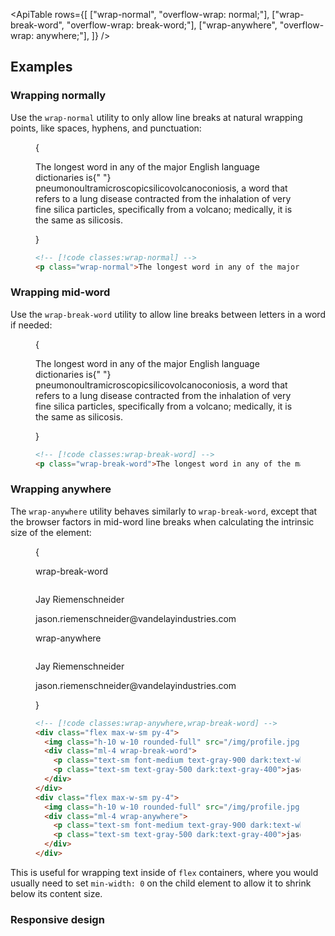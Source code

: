 

<ApiTable
  rows={[
    ["wrap-normal", "overflow-wrap: normal;"],
    ["wrap-break-word", "overflow-wrap: break-word;"],
    ["wrap-anywhere", "overflow-wrap: anywhere;"],
  ]}
/>

## Examples

### Wrapping normally

Use the `wrap-normal` utility to only allow line breaks at natural wrapping points, like spaces, hyphens, and punctuation:

<Figure>

<Example padding={false}>
  {
    <p className="mx-auto max-w-xs border-x border-x-pink-400/30 py-8 wrap-normal text-gray-900 dark:text-gray-200">
      The longest word in any of the major English language dictionaries is{" "}
      <span className="font-bold">pneumonoultramicroscopicsilicovolcanoconiosis,</span> a word that refers to a lung
      disease contracted from the inhalation of very fine silica particles, specifically from a volcano; medically, it
      is the same as silicosis.
    </p>
  }
</Example>

```html
<!-- [!code classes:wrap-normal] -->
<p class="wrap-normal">The longest word in any of the major...</p>
```

</Figure>

### Wrapping mid-word

Use the `wrap-break-word` utility to allow line breaks between letters in a word if needed:

<Figure>

<Example padding={false}>
  {
    <p className="mx-auto max-w-xs border-x border-x-pink-400/30 py-8 wrap-break-word text-gray-900 dark:text-gray-200">
      The longest word in any of the major English language dictionaries is{" "}
      <span className="font-bold">pneumonoultramicroscopicsilicovolcanoconiosis,</span> a word that refers to a lung
      disease contracted from the inhalation of very fine silica particles, specifically from a volcano; medically, it
      is the same as silicosis.
    </p>
  }
</Example>

```html
<!-- [!code classes:wrap-break-word] -->
<p class="wrap-break-word">The longest word in any of the major...</p>
```

</Figure>

### Wrapping anywhere

The `wrap-anywhere` utility behaves similarly to `wrap-break-word`, except that the browser factors in mid-word line breaks when calculating the intrinsic size of the element:

<Figure>

<Example>

{

<div>
  <p className="mb-3 text-center font-mono text-sm font-medium text-gray-500 dark:text-gray-400">wrap-break-word</p>
  <div className="mx-auto flex max-w-sm items-center rounded-xl bg-white p-3 shadow-sm ring ring-black/2.5 dark:bg-black/10 dark:ring-white/10">
    <img
      className="size-16 rounded-full ring ring-black/15 dark:ring-white/25"
      src="https://images.unsplash.com/photo-1500648767791-00dcc994a43e?ixlib=rb-1.2.1&ixid=eyJhcHBfaWQiOjEyMDd9&auto=format&fit=facearea&facepad=2&w=256&h=256&q=80"
      alt=""
    />
    <div className="ml-4 wrap-break-word">
      <p className="text-sm font-medium text-gray-900 dark:text-white">Jay Riemenschneider</p>
      <p className="text-sm text-gray-500 dark:text-gray-400">jason.riemenschneider@vandelayindustries.com</p>
    </div>
  </div>
  <p className="mt-8 mb-3 text-center font-mono text-sm font-medium text-gray-500 dark:text-gray-400">wrap-anywhere</p>
  <div className="mx-auto flex max-w-sm items-center rounded-xl bg-white p-3 shadow-sm ring ring-black/2.5 dark:bg-black/10 dark:ring-white/10">
    <img
      className="size-16 rounded-full ring ring-black/15 dark:ring-white/25"
      src="https://images.unsplash.com/photo-1500648767791-00dcc994a43e?ixlib=rb-1.2.1&ixid=eyJhcHBfaWQiOjEyMDd9&auto=format&fit=facearea&facepad=2&w=256&h=256&q=80"
      alt=""
    />
    <div className="ml-4 wrap-anywhere">
      <p className="text-sm font-medium text-gray-900 dark:text-white">Jay Riemenschneider</p>
      <p className="text-sm text-gray-500 dark:text-gray-400">jason.riemenschneider@vandelayindustries.com</p>
    </div>
  </div>
</div>
}

</Example>

```html
<!-- [!code classes:wrap-anywhere,wrap-break-word] -->
<div class="flex max-w-sm py-4">
  <img class="h-10 w-10 rounded-full" src="/img/profile.jpg" alt="" />
  <div class="ml-4 wrap-break-word">
    <p class="text-sm font-medium text-gray-900 dark:text-white">Jay Riemenschneider</p>
    <p class="text-sm text-gray-500 dark:text-gray-400">jason.riemenschneider@vandelayindustries.com</p>
  </div>
</div>
<div class="flex max-w-sm py-4">
  <img class="h-10 w-10 rounded-full" src="/img/profile.jpg" alt="" />
  <div class="ml-4 wrap-anywhere">
    <p class="text-sm font-medium text-gray-900 dark:text-white">Jay Riemenschneider</p>
    <p class="text-sm text-gray-500 dark:text-gray-400">jason.riemenschneider@vandelayindustries.com</p>
  </div>
</div>
```

</Figure>

This is useful for wrapping text inside of `flex` containers, where you would usually need to set `min-width: 0` on the child element to allow it to shrink below its content size.

### Responsive design

<ResponsiveDesign element="p" property="overflow-wrap" defaultClass="wrap-normal" featuredClass="wrap-break-word" />
